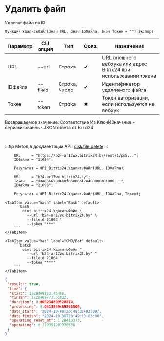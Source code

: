 ﻿---
sidebar_position: 4
---


# Удалить файл
 Удаляет файл по ID



`Функция УдалитьФайл(Знач URL, Знач IDФайла, Знач Токен = "") Экспорт`

  | Параметр | CLI опция | Тип | Обяз. | Назначение |
  |-|-|-|-|-|
  | URL | --url | Строка | &#x2714; | URL внешнего вебхука или адрес Bitrix24 при использовании токена |
  | IDФайла | --fileid | Строка, Число | &#x2714; | Идентификатор удаляемого файла |
  | Токен | --token | Строка | &#x2716; | Токен авторизации, если используется не вебхук |

  
  Возвращаемое значение:   Соответствие Из КлючИЗначение - сериализованный JSON ответа от Bitrxi24

<br/>

:::tip
Метод в документации API: [disk.file.delete](https://dev.1c-bitrix.ru/rest_help/disk/file/disk_file_delete.php)
:::
<br/>


```bsl title="Пример использования для 1С:Предприятие/OneScript"
    URL     = "https://b24-ar17wx.bitrix24.by/rest/1/ps5...";
    IDФайла = "21694";

    Результат = OPI_Bitrix24.УдалитьФайл(URL, IDФайла);

    URL     = "b24-ar17wx.bitrix24.by";
    Токен   = "a8e65667006e9f06006b12e400000001000...";
    IDФайла = "21696";

    Результат = OPI_Bitrix24.УдалитьФайл(URL, IDФайла, Токен);
```
    

 <Tabs>
  
    <TabItem value="bash" label="Bash" default>
        ```bash
            oint bitrix24 УдалитьФайл \
              --url "b24-ar17wx.bitrix24.by" \
              --fileid 21064 \
              --token "***"
        ```
    </TabItem>
  
    <TabItem value="bat" label="CMD/Bat" default>
        ```batch
            oint bitrix24 УдалитьФайл ^
              --url "b24-ar17wx.bitrix24.by" ^
              --fileid 21064 ^
              --token "***"
        ```
    </TabItem>
</Tabs>


```json title="Результат"
{
 "result": true,
 "time": {
  "start": 1728409773.45408,
  "finish": 1728409773.51932,
  "duration": 0.065234899520874,
  "processing": 0.0413949489593506,
  "date_start": "2024-10-08T20:49:33+03:00",
  "date_finish": "2024-10-08T20:49:33+03:00",
  "operating_reset_at": 1728410373,
  "operating": 0.119391202926636
 }
}
```
